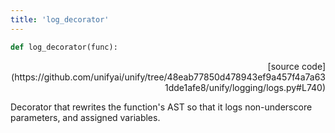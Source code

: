 ```yaml
---
title: 'log_decorator'
---
```


```python
def log_decorator(func):
```

<p align="right">[source code](https://github.com/unifyai/unify/tree/48eab77850d478943ef9a457f4a7a631dde1afe8/unify/logging/logs.py#L740)</p>

Decorator that rewrites the function's AST so that it logs non-underscore
parameters, and assigned variables.